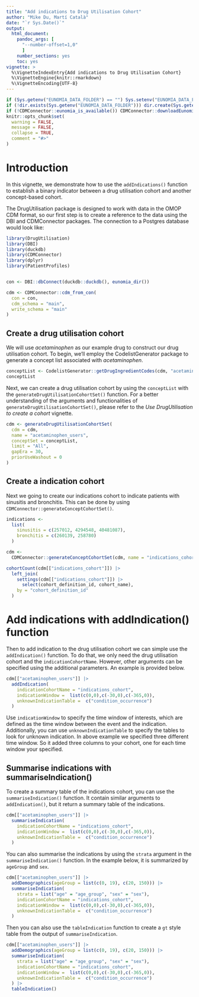 ```yaml
---
title: "Add indications to Drug Utilisation Cohort"
author: "Mike Du, Martí Català"
date: "`r Sys.Date()`"
output: 
  html_document:
    pandoc_args: [
      "--number-offset=1,0"
      ]
    number_sections: yes
    toc: yes
vignette: >
  %\VignetteIndexEntry{Add indications to Drug Utilisation Cohort}
  %\VignetteEngine{knitr::rmarkdown}
  %\VignetteEncoding{UTF-8}
---
```


```r
if (Sys.getenv("EUNOMIA_DATA_FOLDER") == "") Sys.setenv("EUNOMIA_DATA_FOLDER" = tempdir())
if (!dir.exists(Sys.getenv("EUNOMIA_DATA_FOLDER"))) dir.create(Sys.getenv("EUNOMIA_DATA_FOLDER"))
if (!CDMConnector::eunomia_is_available()) CDMConnector::downloadEunomiaData()
knitr::opts_chunk$set(
  warning = FALSE,
  message = FALSE,
  collapse = TRUE,
  comment = "#>"
)
```

# Introduction

In this vignette, we demonstrate how to use the `addIndications()` function to establish a binary indicator between a drug utilisation cohort and another concept-based cohort. 

The DrugUtilisation package is designed to work with data in the OMOP CDM format, so our first step is to create a reference to the data using the DBI and CDMConnector packages. The connection to a Postgres database would look like:

```r
library(DrugUtilisation)
library(DBI)
library(duckdb)
library(CDMConnector)
library(dplyr)
library(PatientProfiles)


con <- DBI::dbConnect(duckdb::duckdb(), eunomia_dir())

cdm <- CDMConnector::cdm_from_con(
  con = con,
  cdm_schema = "main",
  write_schema = "main"
)
```

## Create a drug utilisation cohort

We will use *acetaminophen* as our example drug to construct our drug utilisation cohort. To begin, we'll employ the CodelistGenerator package to generate a concept list associated with *acetaminophen*.

```r
conceptList <- CodelistGenerator::getDrugIngredientCodes(cdm, "acetaminophen")
conceptList
```

Next, we can create a drug utilisation cohort by using the `conceptList` with the `generateDrugUtilisationCohortSet()` function. For a better understanding of the arguments and functionalities of `generateDrugUtilisationCohortSet()`, please refer to the *Use DrugUtilisation to create a cohort* vignette.

```r
cdm <- generateDrugUtilisationCohortSet(
  cdm = cdm,
  name = "acetaminophen_users",
  conceptSet = conceptList,
  limit = "All",
  gapEra = 30,
  priorUseWashout = 0
)
```
## Create a indication cohort

Next we going to create our indications cohort to indicate patients with sinusitis and bronchitis. This can be done by using `CDMConnector::generateConceptCohortSet()`.

```r
indications <-
  list(
    sinusitis = c(257012, 4294548, 40481087),
    bronchitis = c(260139, 258780)
  )

cdm <-
  CDMConnector::generateConceptCohortSet(cdm, name = "indications_cohort", indications)

cohortCount(cdm[["indications_cohort"]]) |>
  left_join(
    settings(cdm[["indications_cohort"]]) |>
      select(cohort_definition_id, cohort_name),
    by = "cohort_definition_id"
  )

```

# Add indications with addIndication() function

Then to add indication to the drug utilisation cohort we can simple use the `addIndication()` function. To do that, we only need the drug utilisation cohort and the `indicationCohortName`. However, other arguments can be specified using the additional parameters. An example is provided below. 

```r
cdm[["acetaminophen_users"]] |>
  addIndication(
    indicationCohortName = "indications_cohort",
    indicationWindow =  list(c(0,0),c(-30,0),c(-365,0)),
    unknownIndicationTable =  c("condition_occurrence")
  )
```

Use `indicationWindow` to specify the time window of interests, which are defined as the time window between the event and the indication. Additionally, you can use `unknownIndicationTable` to specify the tables to look for unknown indication. In above example we specified three different time window. So it added three columns to your cohort, one for each time window your specified.

## Summarise indications with summariseIndication()
To create a summary table of the indications cohort, you can use the `summariseIndication()` function. It contain similar arguments to  `addIndication()`, but it return a summary table of the indications.

```r
cdm[["acetaminophen_users"]] |>
  summariseIndication(
    indicationCohortName = "indications_cohort",
    indicationWindow =  list(c(0,0),c(-30,0),c(-365,0)),
    unknownIndicationTable =  c("condition_occurrence")
  )
```

You can also summarise the indications by using the `strata` argument in the `summariseIndication()` function. In the example below, it is summarized by `ageGroup` and `sex`.

```r
cdm[["acetaminophen_users"]] |>
  addDemographics(ageGroup = list(c(0, 19), c(20, 150))) |>
  summariseIndication(
    strata = list("age" = "age_group", "sex" = "sex"),
    indicationCohortName = "indications_cohort",
    indicationWindow =  list(c(0,0),c(-30,0),c(-365,0)),
    unknownIndicationTable =  c("condition_occurrence")
  )
```

Then you can also use the `tableIndication` function to create a `gt` style table from the output of `summariseIndication`.

```r

cdm[["acetaminophen_users"]] |>
  addDemographics(ageGroup = list(c(0, 19), c(20, 150))) |>
  summariseIndication(
    strata = list("age" = "age_group", "sex" = "sex"),
    indicationCohortName = "indications_cohort",
    indicationWindow =  list(c(0,0),c(-30,0),c(-365,0)),
    unknownIndicationTable =  c("condition_occurrence")
  ) |> 
  tableIndication()
```
